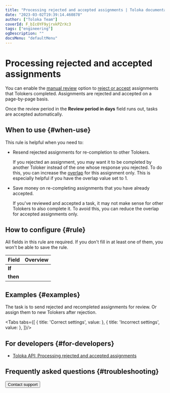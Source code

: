 ```yaml
---
title: "Processing rejected and accepted assignments | Toloka documentation"
date: "2023-03-02T19:39:14.460878"
author: ["Toloka Team"]
coverId: F_bIcOYF9yjrxkPZrXc3
tags: ["engineering"]
ogDescription: ""
docsMenu: "defaultMenu"
---
```



# Processing rejected and accepted assignments

You can enable the [manual review](/docs/guide/offline-accept) option to [reject or accept](/docs/guide/accept) assignments that Tolokers completed. Assignments are rejected and accepted on a page-by-page basis.

<Note mode="note" title="Note">

Once the review period in the **Review period in days** field runs out, tasks are accepted automatically.

</Note>

## When to use {#when-use}

This rule is helpful when you need to:
- Resend rejected assignments for re-completion to other Tolokers.

    If you rejected an assignment, you may want it to be completed by another Toloker instead of the one whose response you rejected. To do this, you can increase the [overlap](/docs/glossary#overlap) for this assignment only. This is especially helpful if you have the overlap value set to 1.

- Save money on re-completing assignments that you have already accepted.

    If you've reviewed and accepted a task, it may not make sense for other Tolokers to also complete it. To avoid this, you can reduce the overlap for accepted assignments only.

## How to configure {#rule}

<Note mode="warning" title="Warning">

All fields in this rule are required. If you don't fill in at least one of them, you won't be able to save the rule.

</Note>

**Field** | **Overview**
----- | -----
**If** | <ReassessmentAfterAcceptingTable1/>
**then** | <ReassessmentAfterAcceptingTable2/>

## Examples {#examples}

The task is to send rejected and recompleted assignments for review. Or assign them to new Tolokers after rejection.

<Tabs tabs={[
  { title: 'Correct settings', value: <ReassessmentAfterAcceptingList1/> },
  { title: 'Incorrect settings', value: <ReassessmentAfterAcceptingList2/> },
]}/>

## For developers {#for-developers}

- [Toloka API: Processing rejected and accepted assignments](/docs/api/reassessment)

## Frequently asked questions {#troubleshooting}

<FaqOverlap/>

<FaqChangeOverlap/>

<Button themeColor="light" view="default" size="l" type="link" url="/docs/guide/troubleshooting/support?form-source=guide-reassessment-after-accepting">Contact support</Button>

